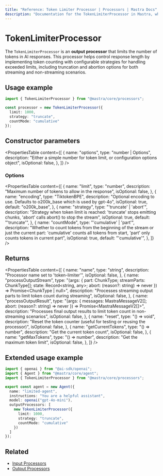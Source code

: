 ```yaml
---
title: "Reference: Token Limiter Processor | Processors | Mastra Docs"
description: "Documentation for the TokenLimiterProcessor in Mastra, which limits the number of tokens in AI responses."
---
```


# TokenLimiterProcessor

The `TokenLimiterProcessor` is an **output processor** that limits the number of tokens in AI responses. This processor helps control response length by implementing token counting with configurable strategies for handling exceeded limits, including truncation and abortion options for both streaming and non-streaming scenarios.

## Usage example

```typescript copy
import { TokenLimiterProcessor } from "@mastra/core/processors";

const processor = new TokenLimiterProcessor({
  limit: 1000,
  strategy: "truncate",
  countMode: "cumulative"
});
```

## Constructor parameters

<PropertiesTable
  content={[
    {
      name: "options",
      type: "number | Options",
      description: "Either a simple number for token limit, or configuration options object",
      isOptional: false,
    },
  ]}
/>

### Options

<PropertiesTable
  content={[
    {
      name: "limit",
      type: "number",
      description: "Maximum number of tokens to allow in the response",
      isOptional: false,
    },
    {
      name: "encoding",
      type: "TiktokenBPE",
      description: "Optional encoding to use. Defaults to o200k_base which is used by gpt-4o",
      isOptional: true,
      default: "o200k_base",
    },
    {
      name: "strategy",
      type: "'truncate' | 'abort'",
      description: "Strategy when token limit is reached: 'truncate' stops emitting chunks, 'abort' calls abort() to stop the stream",
      isOptional: true,
      default: "'truncate'",
    },
    {
      name: "countMode",
      type: "'cumulative' | 'part'",
      description: "Whether to count tokens from the beginning of the stream or just the current part: 'cumulative' counts all tokens from start, 'part' only counts tokens in current part",
      isOptional: true,
      default: "'cumulative'",
    },
  ]}
/>

## Returns

<PropertiesTable
  content={[
    {
      name: "name",
      type: "string",
      description: "Processor name set to 'token-limiter'",
      isOptional: false,
    },
    {
      name: "processOutputStream",
      type: "(args: { part: ChunkType; streamParts: ChunkType[]; state: Record<string, any>; abort: (reason?: string) => never }) => Promise<ChunkType | null>",
      description: "Processes streaming output parts to limit token count during streaming",
      isOptional: false,
    },
    {
      name: "processOutputResult",
      type: "(args: { messages: MastraMessageV2[]; abort: (reason?: string) => never }) => Promise<MastraMessageV2[]>",
      description: "Processes final output results to limit token count in non-streaming scenarios",
      isOptional: false,
    },
    {
      name: "reset",
      type: "() => void",
      description: "Reset the token counter (useful for testing or reusing the processor)",
      isOptional: false,
    },
    {
      name: "getCurrentTokens",
      type: "() => number",
      description: "Get the current token count",
      isOptional: false,
    },
    {
      name: "getMaxTokens",
      type: "() => number",
      description: "Get the maximum token limit",
      isOptional: false,
    },
  ]}
/>

## Extended usage example

```typescript filename="src/mastra/agents/limited-agent.ts" showLineNumbers copy
import { openai } from "@ai-sdk/openai";
import { Agent } from "@mastra/core/agent";
import { TokenLimiterProcessor } from "@mastra/core/processors";

export const agent = new Agent({
  name: "limited-agent",
  instructions: "You are a helpful assistant",
  model: openai("gpt-4o-mini"),
  outputProcessors: [
    new TokenLimiterProcessor({
      limit: 1000,
      strategy: "truncate",
      countMode: "cumulative"
    })
  ]
});
```

## Related

- [Input Processors](/docs/agents/input-processors)
- [Output Processors](/docs/agents/output-processors)
